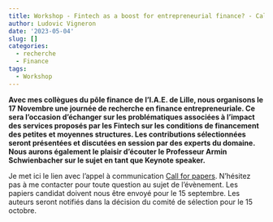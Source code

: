 ```yaml
---
title: Workshop - Fintech as a boost for entrepreneurial finance? - Call
author: Ludovic Vigneron
date: '2023-05-04'
slug: []
categories:
  - recherche
  - Finance
tags:
  - Workshop
---
```


**Avec mes collègues du pôle finance de l'I.A.E. de Lille, nous organisons le 17 Novembre une journée de recherche en finance entrepreneuriale. Ce sera l'occasion d'échanger sur les problématiques associées à l'impact des services proposés par les Fintech sur les conditions de financement des petites et moyennes structures. Les contributions sélectionnées seront présentées et discutées en session par des experts du domaine. Nous aurons également le plaisir d'écouter le Professeur Armin Schwienbacher sur le sujet en tant que Keynote speaker.**

Je met ici le lien avec l'appel à communication [Call for papers](/Call.pdf). N'hésitez pas à me contacter pour toute question au sujet de l'évènement. Les papiers candidat doivent nous être envoyé pour le 15 septembre. Les auteurs seront notifiés dans la décision du comité de sélection pour le 15 octobre.

